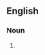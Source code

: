 {{also|world-wars}}

==English==

===Noun===
{{head|en|noun form}}

# {{plural of|world war|lang=en}}